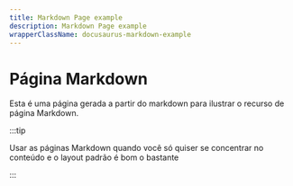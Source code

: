 ```yaml
---
title: Markdown Page example
description: Markdown Page example
wrapperClassName: docusaurus-markdown-example
---
```


# Página Markdown

Esta é uma página gerada a partir do markdown para ilustrar o recurso de página Markdown.

:::tip

Usar as páginas Markdown quando você só quiser se concentrar no conteúdo e o layout padrão é bom o bastante

:::
